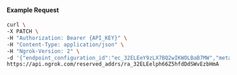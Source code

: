 
#### Example Request

```bash
curl \
-X PATCH \
-H "Authorization: Bearer {API_KEY}" \
-H "Content-Type: application/json" \
-H "Ngrok-Version: 2" \
-d '{"endpoint_configuration_id":"ec_32ELEeY9zLX7BQ2wIKWOLBaB7MW","metadata":"{\"proto\": \"ssh\"}"}' \
https://api.ngrok.com/reserved_addrs/ra_32ELEelph66Z5hfdDdSWvEzbHmA
```
